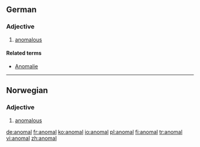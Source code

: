 ==German==

===Adjective===
{{de-adj|comparative=anomaler|superlative=anomalsten}}

# [[anomalous]]

====Related terms====
*[[Anomalie]]

----

==Norwegian==
===Adjective===
{{infl|no|adjective}}

# [[anomalous]]

[[de:anomal]]
[[fr:anomal]]
[[ko:anomal]]
[[io:anomal]]
[[pl:anomal]]
[[fi:anomal]]
[[tr:anomal]]
[[vi:anomal]]
[[zh:anomal]]